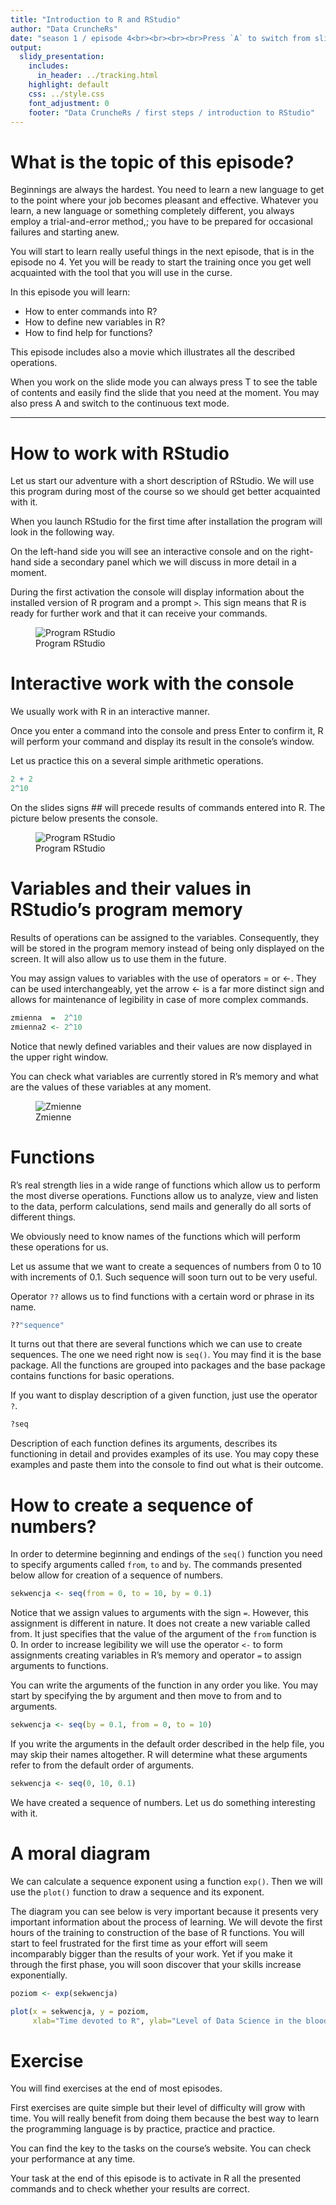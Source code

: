 ```yaml
---
title: "Introduction to R and RStudio"
author: "Data CruncheRs"
date: "season 1 / episode 4<br><br><br><br>Press `A` to switch from slides to continuous text. <br> Press `T` to see the table of contents."
output:
  slidy_presentation:
    includes:
      in_header: ../tracking.html 
    highlight: default
    css: ../style.css
    font_adjustment: 0
    footer: "Data CruncheRs / first steps / introduction to RStudio"
---
```


# What is the topic of this episode?

Beginnings are always the hardest. You need to learn a new language to get to the point where your job becomes pleasant and effective. Whatever you learn, a new language or something completely different, you always employ a trial-and-error method,; you have to be prepared for occasional failures and starting anew. 

You will start to learn really useful things in the next episode, that is in the episode no 4. Yet you will be ready to start the training once you get well acquainted with the tool that you will use in the curse.

In this episode you will learn:

- How to enter commands into R?
-	How to define new variables in R?
-	How to find help for functions?

This episode includes also a movie which illustrates all the described operations. 

When you work on the slide mode you can always press T to see the table of contents and easily find the slide that you need at the moment. You may also press A and switch to the continuous text mode. 

---

# How to work with RStudio

Let us start our adventure with a short description of RStudio. We will use this program during most of the course so we should get better acquainted with it. 

When you launch RStudio for the first time after installation the program will look in the following way.

On the left-hand side you will see an interactive console and on the right-hand side a secondary panel which we will discuss in more detail in a moment. 

During the first activation the console will display information about the installed version of R program and a prompt `>`. This sign means that R is ready for further work and that it can receive your commands.

![Program RStudio](figs/RStudio3.png)

# Interactive work with the console

We usually work with R in an interactive manner.  

Once you enter a command into the console and press Enter to confirm it, R will perform your command and display its result in the console’s window. 

Let us practice this on a several simple arithmetic operations. 

```r
2 + 2
2^10
```

On the slides signs ## will precede results of commands entered into R. The picture below presents the console. 

![Program RStudio](figs/RStudio6.png)

# Variables and their values in RStudio’s program memory

Results of operations can be assigned to the variables. Consequently, they will be stored in the program memory instead of being only displayed on the screen. It will also allow us to use them in the future. 

You may assign values to variables with the use of operators = or <-. They can be used interchangeably, yet the arrow <- is a far more distinct sign and allows for maintenance of legibility in case of more complex commands. 

```r
zmienna  =  2^10
zmienna2 <- 2^10 
```

Notice that newly defined variables and their values are now displayed in the upper right window. 

You can check what variables are currently stored in R’s memory and what are the values of these variables at any moment. 

![Zmienne](figs/RStudio4.png)

# Functions 

R’s real strength lies in a wide range of functions which allow us to perform the most diverse operations. Functions allow us to analyze, view and listen to the data, perform calculations, send mails and generally do all sorts of different things. 

We obviously need to know names of the functions which will perform these operations for us.

Let us assume that we want to create a sequences of numbers from 0 to 10 with increments of 0.1. Such sequence will soon turn out to be very useful. 

Operator `??` allows us to find functions with a certain word or phrase in its name. 

```r
??"sequence"
```

It turns out that there are several functions which we can use to create sequences. The one we need right now is `seq()`. You may find it is the base package. All the functions are grouped into packages and the base package contains functions for basic operations.

If you want to display description of a given function, just use the operator `?`.

```r
?seq
```

Description of each function defines its arguments, describes its functioning in detail and provides examples of its use. You may copy these examples and paste them into the console to find out what is their outcome. 

# How to create a sequence of numbers? 

In order to determine beginning and endings of the `seq()` function you need to specify arguments called `from`, `to` and `by`. The commands presented below allow for creation of a sequence of numbers. 

```r
sekwencja <- seq(from = 0, to = 10, by = 0.1)
```

Notice that we assign values to arguments with the sign `=`. However, this assignment is different in nature. It does not create a new variable called from. It just specifies that the value of the argument of the `from` function is 0. In order to increase legibility we will use the operator `<-` to form assignments creating variables in R’s memory and operator `=` to assign arguments to functions. 

You can write the arguments of the function in any order you like. You may start by specifying the by argument and then move to from and to arguments. 

```r
sekwencja <- seq(by = 0.1, from = 0, to = 10)
```

If you write the arguments in the default order described in the help file, you may skip their names altogether. R will determine what these arguments refer to from the default order of arguments. 

```r
sekwencja <- seq(0, 10, 0.1)
```

We have created a sequence of numbers. Let us do something interesting with it. 

# A moral diagram

We can calculate a sequence exponent using a function `exp()`. Then we will use the `plot()` function to draw a sequence and its exponent. 

The diagram you can see below is very important because it presents very important information about the process of learning. We will devote the first hours of the training to construction of the base of R functions. You will start to feel frustrated for the first time as your effort will seem incomparably bigger than the results of your work. Yet if you make it through the first phase, you will soon discover that your skills increase exponentially.

```r
poziom <- exp(sekwencja)

plot(x = sekwencja, y = poziom,
     xlab="Time devoted to R", ylab="Level of Data Science in the blood")
```

# Exercise

You will find exercises at the end of most episodes.  

First exercises are quite simple but their level of difficulty will grow with time. You will really benefit from doing them because the best way to learn the programming language is by practice, practice and practice. 

You can find the key to the tasks on the course’s website. You can check your performance at any time. 

Your task at the end of this episode is to activate in R all the presented commands and to check whether your results are correct. 
